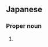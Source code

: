 ==Japanese==
{{ja-kanjitab|真|弥}}

===Proper noun===
{{ja-pos|proper|まや}}

# {{given name|female|lang=ja|sort=まや}}